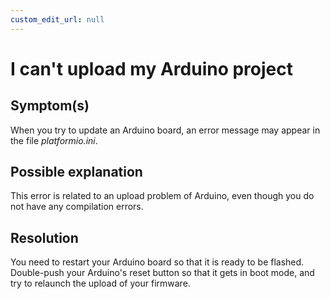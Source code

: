 ```yaml
---
custom_edit_url: null
---
```



# I can't upload my Arduino project

## Symptom(s)

When you try to update an Arduino board, an error message may appear in the file _platformio.ini_.

## Possible explanation

This error is related to an upload problem of Arduino, even though you do not have any compilation errors.

## Resolution

You need to restart your Arduino board so that it is ready to be flashed.
Double-push your Arduino's reset button so that it gets in boot mode, and try to relaunch the upload of your firmware.
